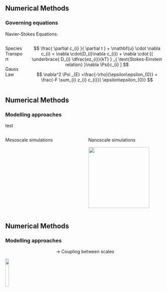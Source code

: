 ## Numerical Methods
### Governing equations

Navier-Stokes Equations:

:::: {.columns}
::: {.column width="35%"}
Species Transport

Gauss Law
:::
::: {.column }
$$
  \frac{ \partial c_{i} }{ \partial t } + \mathbf{u} \cdot \nabla c_{i} = \nabla \cdot(D_{i}\nabla   c_{i})
	+ \nabla \cdot 
	[(
    \underbrace{ D_{i} \dfrac{ez_{i}}{kT} }
    _{ \text{Stokes-Einstein relation} }\nabla \Psi)c_{i}
    ]
$$

$$
  \nabla^2 \Psi _{E}   =\frac{-\rho}{\epsilon\epsilon_{0}} = \frac{-F \sum_{i} z_{i}  c_{i}}{ \epsilon\epsilon_{0}} 
$$
:::


::::

## Numerical Methods

### Modelling approaches

test

:::: {.columns}
::: {.column width="50%"}
Mesoscale simulations 
<!-- TODO openfoam benchmark image -->

:::
::: {.column width="50%"}
Nanoscale simulations

![](@Medias/LAMMPS.jpg){height="2in"}

:::

::::


## Numerical Methods

### Modelling approaches 
::: {.block style="text-align:center"}
-> Coupling between scales 
:::

<!-- TODO CPL -->
![](@Medias/CPL.png){height="15%" fig-align="center"}

